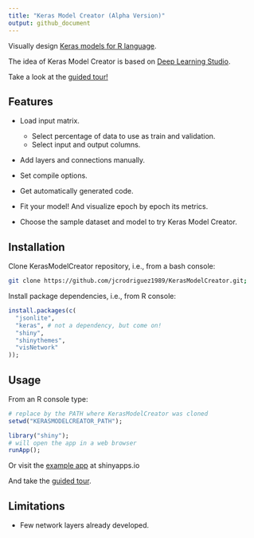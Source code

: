 ```yaml
---
title: "Keras Model Creator (Alpha Version)"
output: github_document
---
```


Visually design [Keras models for R language](https://keras.rstudio.com/). 

The idea of Keras Model Creator is based on [Deep Learning Studio](
https://deepcognition.ai/features/deep-learning-studio/).

Take a look at the [guided tour!](
https://jcrodriguez.shinyapps.io/KerasModelCreator_dev/?help)

## Features

* Load input matrix.
    - Select percentage of data to use as train and validation.
    - Select input and output columns.

* Add layers and connections manually.

* Set compile options.

* Get automatically generated code.

* Fit your model! And visualize epoch by epoch its metrics.

* Choose the sample dataset and model to try Keras Model Creator.

## Installation

Clone KerasModelCreator repository, i.e., from a bash console:

```bash
git clone https://github.com/jcrodriguez1989/KerasModelCreator.git;
```

Install package dependencies, i.e., from R console:

```r
install.packages(c(
  "jsonlite",
  "keras", # not a dependency, but come on!
  "shiny",
  "shinythemes",
  "visNetwork"
));
```

## Usage

From an R console type:

```r
# replace by the PATH where KerasModelCreator was cloned
setwd("KERASMODELCREATOR_PATH");

library("shiny");
# will open the app in a web browser
runApp();
```

Or visit the [example app](https://jcrodriguez.shinyapps.io/KerasModelCreator_dev/)
at shinyapps.io

And take the [guided tour](
https://jcrodriguez.shinyapps.io/KerasModelCreator_dev/?help).

## Limitations

* Few network layers already developed.
